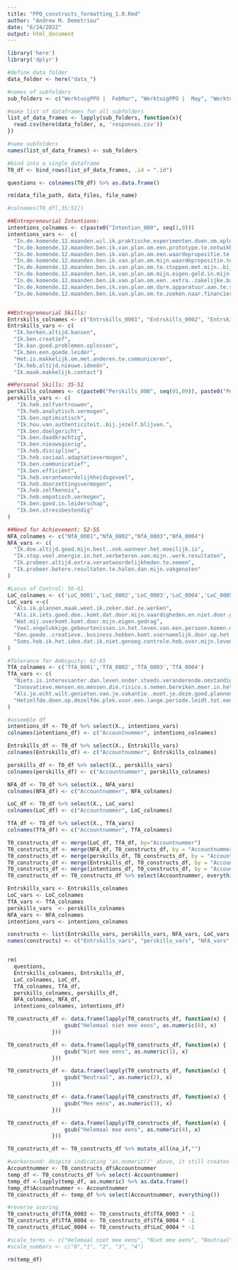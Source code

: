 ```yaml
---
title: "PPO_constructs_formatting_1.0.Rmd"
author: "Andrew M. Demetriou"
date: "6/24/2022"
output: html_document
---
```


```r
library('here')
library('dplyr')
```

```r
#define data folder
data_folder <- here("data_")

#names of subfolders
sub_folders <- c("WerktuigPPO |  FebMar", "WerktuigPPO |  May", "WerktuigPPO |  June")

#make list of dataframes for all subfolders
list_of_data_frames <- lapply(sub_folders, function(x){
  read.csv(here(data_folder, x, 'responses.csv'))
})

#name subfolders
names(list_of_data_frames) <- sub_folders

#bind into a single dataframe
T0_df <- bind_rows(list_of_data_frames, .id = ".id")

questions <- colnames(T0_df) %>% as.data.frame()

rm(data_file_path, data_files, file_name)
```

```r
#colnames(T0_df[,35:51])

##Entrepreneurial Intentions:
intentions_colnames <- c(paste0("Intention_000", seq(1,9)))
intentions_vars <-  c(
  "In.de.komende.12.maanden.wil.ik.praktische.experimenten.doen.om.oplossingen.te.bedenken.voor.mijn.klanten.en.opdrachtgevers...",
  "In.de.komende.12.maanden.ben.ik.van.plan.om.een.prototype.te.ontwikkelen.voor.een.product.of.dienst...",
  "In.de.komende.12.maanden.ben.ik.van.plan.om.een.waardepropositie.te.ontwikkelen...",
  "In.de.komende.12.maanden.ben.ik.van.plan.om.mijn.waardepropositie.te.testen.in.de.markt...",
  "In.de.komende.12.maanden.ben.ik.van.plan.om.te.stoppen.met.mijn..bij.baan.of.veel.minder.tijd.aan.mijn..bij.baan.te.spenderen..zodat.ik.me.kan.focussen.op.mijn.onderneming...",
  "In.de.komende.12.maanden.ben.ik.van.plan.om.mijn.eigen.geld.in.mijn.onderneming.te.investeren...",
  "In.de.komende.12.maanden.ben.ik.van.plan.om.een..extra..zakelijke.bankrekening.te.openen.....",
  "In.de.komende.12.maanden.ben.ik.van.plan.om.dure.apparatuur.aan.te.schaffen.voor.mijn.onderneming.....",
  "In.de.komende.12.maanden.ben.ik.van.plan.om.te.zoeken.naar.financiering.voor.mijn.plannen......")


##Entrepreneurial Skills:
Entrskills_colnames <- c("Entrskills_0001", "Entrskills_0002", "Entrskills_0003", "Entrskills_0004", "Entrskills_0005", "Entrskills_0006", "Entrskills_0007")
Entrskills_vars <- c(
  "Ik.herken.altijd.kansen",
  "Ik.ben.creatief",
  "Ik.kan.goed.problemen.oplossen",
  "Ik.ben.een.goede.leider",
  "Het.is.makkelijk.om.met.anderen.te.communiceren", 
  "Ik.heb.altijd.nieuwe.ideeën",
  "Ik.maak.makkelijk.contact")

##Personal Skills: 35-51
perskills_colnames <- c(paste0("Perskills_000", seq(01,09)), paste0("Perskills_00", seq(10,17)))
perskills_vars <- c(
   "Ik.heb.zelfvertrouwen",
   "Ik.heb.analytisch.vermogen",
   "Ik.ben.optimistisch",
   "Ik.hou.van.authenticiteit..bij.jezelf.blijven.",
   "Ik.ben.doelgericht",
   "Ik.ben.daadkrachtig",
   "Ik.ben.nieuwsgierig",
   "Ik.heb.discipline",
   "Ik.heb.sociaal.adaptatievermogen",
   "Ik.ben.communicatief",
   "Ik.ben.efficiënt",
   "Ik.heb.verantwoordelijkheidsgevoel",
   "Ik.heb.doorzettingsvermogen",
   "Ik.heb.zelfkennis",
   "Ik.heb.empatisch.vermogen", 
   "Ik.ben.goed.in.leiderschap",
   "Ik.ben.stressbestendig"
)

##Need for Achievement: 52-55
NFA_colnames <- c("NfA_0001","NfA_0002","NfA_0003","NfA_0004")
NFA_vars <- c(
  "Ik.doe.altijd.goed.mijn.best..ook.wanneer.het.moeilijk.is",
  "Ik.stop.veel.energie.in.het.verbeteren.van.mijn..werk.resultaten",
  "Ik.probeer.altijd.extra.verantwoordelijkheden.te.nemen",
  "Ik.probeer.betere.resultaten.te.halen.dan.mijn.vakgenoten"
)

#Locus of Control: 56-61
LoC_colnames <- c('LoC_0001','LoC_0002','LoC_0003','LoC_0004','LoC_0005','LoC_0006')
LoC_vars <-c(
  "Als.ik.plannen.maak.weet.ik.zeker.dat.ze.werken",
  "Als.ik.iets.goed.doe..komt.dat.door.mijn.vaardigheden.en.niet.door.geluk",
  "Wat.mij.overkomt.komt.door.mijn.eigen.gedrag",
  "Veel.ongelukkige.gebeurtenissen.in.het.leven.van.een.persoon.komen.door.pech.",
  "Een.goede..creatieve..business.hebben.komt.voornamelijk.door.op.het.juiste.moment.op.de.juiste.plek.te.zijn",
  "Soms.heb.ik.het.idee.dat.ik.niet.genoeg.controle.heb.over.mijn.leven"
)

#Tolerance for Ambiguity: 62-65
TfA_colnames <- c('TfA_0001','TfA_0002','TfA_0003','TfA_0004')
TfA_vars <- c(
  "Niets.is.interessanter.dan.leven.onder.steeds.veranderende.omstandigheden",
  "Innovatieve.mensen.en.mensen.die.risico.s.nemen.bereiken.meer.in.het.leven.dan.geordende.mensen",
  "Als.je.echt.wilt.genieten.van.je.vakantie..moet.je.deze.goed.plannen",
  "Hetzelfde.doen.op.dezelfde.plek.voor.een.lange.periode.leidt.tot.een.gelukkig.leven"
)
```

```r
#assemble df
intentions_df <- T0_df %>% select(X., intentions_vars)
colnames(intentions_df) <- c("Accountnummer", intentions_colnames)

Entrskills_df <- T0_df %>% select(X., Entrskills_vars)
colnames(Entrskills_df) <- c("Accountnummer", Entrskills_colnames)

perskills_df <- T0_df %>% select(X., perskills_vars)
colnames(perskills_df) <- c("Accountnummer", perskills_colnames)

NFA_df <- T0_df %>% select(X., NFA_vars)
colnames(NFA_df) <- c("Accountnummer", NFA_colnames)

LoC_df <- T0_df %>% select(X., LoC_vars)
colnames(LoC_df) <- c("Accountnummer", LoC_colnames)

TfA_df <- T0_df %>% select(X., TfA_vars)
colnames(TfA_df) <- c("Accountnummer", TfA_colnames)

T0_constructs_df <- merge(LoC_df, TfA_df, by="Accountnummer")
T0_constructs_df <- merge(NFA_df, T0_constructs_df, by = "Accountnummer")
T0_constructs_df <- merge(perskills_df, T0_constructs_df, by = "Accountnummer")
T0_constructs_df <- merge(Entrskills_df, T0_constructs_df, by = "Accountnummer")
T0_constructs_df <- merge(intentions_df, T0_constructs_df, by = "Accountnummer")
T0_constructs_df <- T0_constructs_df %>% select(Accountnummer, everything())

Entrskills_vars <- Entrskills_colnames
LoC_vars <- LoC_colnames
TfA_vars <- TfA_colnames
perskills_vars  <- perskills_colnames
NFA_vars <- NFA_colnames
intentions_vars <- intentions_colnames

constructs <- list(Entrskills_vars, perskills_vars, NFA_vars, LoC_vars, TfA_vars)
names(constructs) <- c("Entrskills_vars", "perskills_vars", "NFA_vars", "LoC_vars", "TfA_vars")


rm(
  questions,
  Entrskills_colnames, Entrskills_df,
  LoC_colnames, LoC_df,
  TfA_colnames, TfA_df,
  perskills_colnames, perskills_df, 
  NFA_colnames, NFA_df,
  intentions_colnames, intentions_df)
``` 

```r
T0_constructs_df <- data.frame(lapply(T0_constructs_df, function(x) {
                  gsub("Helemaal niet mee eens", as.numeric(0), x)
              }))

T0_constructs_df <- data.frame(lapply(T0_constructs_df, function(x) {
                  gsub("Niet mee eens", as.numeric(1), x)
              }))

T0_constructs_df <- data.frame(lapply(T0_constructs_df, function(x) {
                  gsub("Neutraal", as.numeric(2), x)
              }))

T0_constructs_df <- data.frame(lapply(T0_constructs_df, function(x) {
                  gsub("Mee eens", as.numeric(3), x)
              }))

T0_constructs_df <- data.frame(lapply(T0_constructs_df, function(x) {
                  gsub("Helemaal mee eens", as.numeric(4), x)
              }))

T0_constructs_df <- T0_constructs_df %>% mutate_all(na_if,"")

#workaround: despite indicating 'as.numeric()' above, it still creates a character vector
Accountnummer <- T0_constructs_df$Accountnummer
temp_df <- T0_constructs_df %>% select(-Accountnummer)
temp_df <-lapply(temp_df, as.numeric) %>% as.data.frame()
temp_df$Accountnummer <- Accountnummer
T0_constructs_df <- temp_df %>% select(Accountnummer, everything())

#reverse scoring
T0_constructs_df$TfA_0003 <- T0_constructs_df$TfA_0003 * -1
T0_constructs_df$TfA_0004 <- T0_constructs_df$TfA_0004 * -1
T0_constructs_df$LoC_0004 <- T0_constructs_df$LoC_0004 * -1

#scale_terms <- c("Helemaal niet mee eens", "Niet mee eens", "Neutraal", "Mee eens", "Heel erg mee eens")
#scale_numbers <- c("0","1", "2", "3", "4")

rm(temp_df)
```